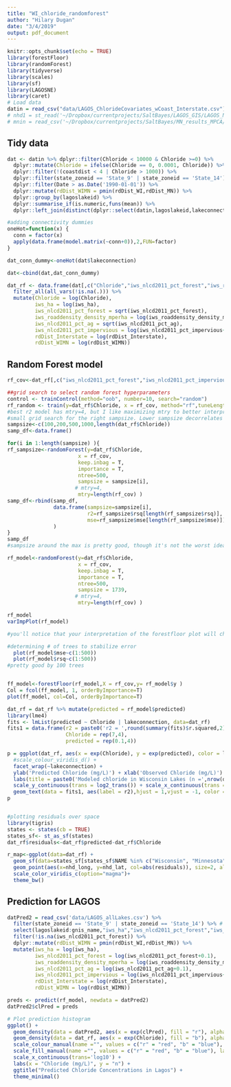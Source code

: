 ```yaml
---
title: "WI_chloride_randomforest"
author: "Hilary Dugan"
date: "3/4/2019"
output: pdf_document
---
```


```r
knitr::opts_chunk$set(echo = TRUE)
library(forestFloor)
library(randomForest)
library(tidyverse)
library(scales)
library(sf)
library(LAGOSNE)
library(caret)
# Load data
datin = read_csv("data/LAGOS_ChlorideCovariates_wCoast_Interstate.csv")
# nhd1 = st_read('~/Dropbox/currentprojects/SaltBayes/LAGOS_GIS/LAGOS_NE_All_Lakes_1ha/',stringsAsFactors = F)
# mnin = read_csv('~/Dropbox/currentprojects/SaltBayes/MN_results_MPCA/Chloride_Lakes_02202019.csv')

```

## Tidy data

```r
dat <- datin %>% dplyr::filter(Chloride < 10000 & Chloride >=0) %>%
  dplyr::mutate(Chloride = ifelse(Chloride == 0, 0.0001, Chloride)) %>%
  dplyr::filter(!(coastdist < 4 | Chloride > 1000)) %>%
  dplyr::filter(state_zoneid == 'State_9' | state_zoneid == 'State_14') %>% # Wisconsin and Minnesota 
  dplyr::filter(Date > as.Date('1990-01-01')) %>%
  dplyr::mutate(rdDist_WIMN = pmin(rdDist_WI,rdDist_MN)) %>% 
  dplyr::group_by(lagoslakeid) %>%
  dplyr::summarise_if(is.numeric,funs(mean)) %>% 
  dplyr::left_join(distinct(dplyr::select(datin,lagoslakeid,lakeconnection,gnis_name,state_zoneid))) 

#adding connectivity dummies
oneHot=function(x) {
  conn = factor(x)
  apply(data.frame(model.matrix(~conn+0)),2,FUN=factor)
}

dat_conn_dummy<-oneHot(dat$lakeconnection)

dat<-cbind(dat,dat_conn_dummy)

dat_rf <- data.frame(dat[,c("Chloride","iws_nlcd2011_pct_forest","iws_roaddensity_density_mperha","iws_nlcd2011_pct_impervious","iws_nlcd2011_pct_ag","iws_ha","lakeconnection","gnis_name","nhd_lat","nhd_long","lagoslakeid","rdDist_Interstate","rdDist_WIMN","connDR_LakeStream" ,"connDR_Stream" , "connHeadwater" , "connIsolated"  )]) %>%
  filter_all(all_vars(!is.na(.))) %>%
  mutate(Chloride = log(Chloride), 
         iws_ha = log(iws_ha),
         iws_nlcd2011_pct_forest = sqrt(iws_nlcd2011_pct_forest),
         iws_roaddensity_density_mperha = log(iws_roaddensity_density_mperha+0.1),
         iws_nlcd2011_pct_ag = sqrt(iws_nlcd2011_pct_ag),
         iws_nlcd2011_pct_impervious = log(iws_nlcd2011_pct_impervious+0.01),
         rdDist_Interstate = log(rdDist_Interstate),
         rdDist_WIMN = log(rdDist_WIMN))

```

## Random Forest model 
```r

rf_cov<-dat_rf[,c("iws_nlcd2011_pct_forest","iws_nlcd2011_pct_impervious","rdDist_WIMN","rdDist_Interstate","nhd_lat","nhd_long","connDR_LakeStream" ,"connDR_Stream" , "connHeadwater" , "connIsolated" )]

##grid search to select random forest hyperparameters
control <- trainControl(method="oob", number=10, search="random")
rf_random <- train(y=dat_rf$Chloride, x = rf_cov, method="rf",tuneLength=15, trControl=control)
#best r2 model has mtry=4, but I like maximizing mtry to better interpret interactions in forestFloor plots/control for variables that are used for splits earlier in the trees
#small grid search for the right sampsize. Lower sampsize decorrelates trees a bit, which is important when you maximize mtry but less so if mtry is 4
sampsize<-c(100,200,500,1000,length(dat_rf$Chloride))
samp_df<-data.frame()

for(i in 1:length(sampsize) ){
rf_sampsize<-randomForest(y=dat_rf$Chloride, 
                       x = rf_cov, 
                       keep.inbag = T, 
                       importance = T, 
                       ntree=500,
                       sampsize = sampsize[i],
                      # mtry=4,
                       mtry=length(rf_cov) )
samp_df<-rbind(samp_df,
               data.frame(sampsize=sampsize[i],
                          r2=rf_sampsize$rsq[length(rf_sampsize$rsq)],
                          mse=rf_sampsize$mse[length(rf_sampsize$mse)])
               )
}
samp_df
#sampsize around the max is pretty good, though it's not the worst idea to reduce this value to decorrelate each tree

rf_model<-randomForest(y=dat_rf$Chloride, 
                       x = rf_cov, 
                       keep.inbag = T, 
                       importance = T, 
                       ntree=500,
                       sampsize = 1739,
                      # mtry=4,
                       mtry=length(rf_cov) )

rf_model   
varImpPlot(rf_model)

#you'll notice that your interpretation of the forestfloor plot will change as you adjust mtry and sampsize. You can prioritize different things with these values

#determining # of trees to stabilize error 
  plot(rf_model$mse~c(1:500))
  plot(rf_model$rsq~c(1:500))
#pretty good by 100 trees


ff_model<-forestFloor(rf_model,X = rf_cov,y= rf_model$y )
Col = fcol(ff_model, 1, orderByImportance=T)
plot(ff_model, col=Col, orderByImportance=T)

dat_rf = dat_rf %>% mutate(predicted = rf_model$predicted)
library(lme4)
fits <- lmList(predicted ~ Chloride | lakeconnection, data=dat_rf)
fits1 = data.frame(r2 = paste0('r2 = ',round(summary(fits)$r.squared,2)), lakeconnection = unique(fits@groups), 
                   Chloride = rep(7,4),
                   predicted = rep(0.1,4))

p = ggplot(dat_rf, aes(x = exp(Chloride), y = exp(predicted), color = lakeconnection)) + geom_point() + geom_abline() +
  #scale_colour_viridis_d() + 
  facet_wrap(~lakeconnection) +
  ylab('Predicted Chloride (mg/L)') + xlab('Observed Chloride (mg/L)') +
  labs(title = paste0('Modeled chloride in Wisconsin Lakes (n =',nrow(dat_rf),')')) +
  scale_y_continuous(trans = log2_trans()) + scale_x_continuous(trans = log2_trans()) +
  geom_text(data = fits1, aes(label = r2),hjust = 1,vjust = -1, color = 'black')
p


#plotting residuals over space
library(tigris)
states <- states(cb = TRUE)
states_sf<- st_as_sf(states)
dat_rf$residuals<-dat_rf$predicted-dat_rf$Chloride

r_map<-ggplot(data=dat_rf) + 
  geom_sf(data=states_sf[states_sf$NAME %in% c("Wisconsin", "Minnesota"),], fill="white")+
  geom_point(aes(x=nhd_long, y=nhd_lat, col=abs(residuals)), size=2, alpha=.5 )+
  scale_color_viridis_c(option="magma")+
  theme_bw()


```
## Prediction for LAGOS 
```r
datPred2 = read_csv('data/LAGOS_allLakes.csv') %>%
  filter(state_zoneid == 'State_9' | state_zoneid == 'State_14') %>% # Wisconsin and Minnesota 
  select(lagoslakeid:gnis_name,"iws_ha","iws_nlcd2011_pct_forest","iws_roaddensity_density_mperha","iws_nlcd2011_pct_impervious","iws_nlcd2011_pct_ag","lakeconnection","rdDist_Interstate", "rdDist_WI","rdDist_MN") %>%
  filter(!is.na(iws_nlcd2011_pct_forest)) %>%
  dplyr::mutate(rdDist_WIMN = pmin(rdDist_WI,rdDist_MN)) %>% 
  mutate(iws_ha = log(iws_ha),
         iws_nlcd2011_pct_forest = log(iws_nlcd2011_pct_forest+0.1),
         iws_roaddensity_density_mperha = log(iws_roaddensity_density_mperha+0.1),
         iws_nlcd2011_pct_ag = log(iws_nlcd2011_pct_ag+0.1),
         iws_nlcd2011_pct_impervious = log(iws_nlcd2011_pct_impervious+0.1),
         rdDist_Interstate = log(rdDist_Interstate),
         rdDist_WIMN = log(rdDist_WIMN))

preds <- predict(rf_model, newdata = datPred2)
datPred2$clPred = preds

# Plot prediction histogram 
ggplot() + 
  geom_density(data = datPred2, aes(x = exp(clPred), fill = "r"), alpha = 0.3) +
  geom_density(data = dat_rf, aes(x = exp(Chloride), fill = "b"), alpha = 0.3) +
  scale_colour_manual(name ="", values = c("r" = "red", "b" = "blue"), labels=c("b" = "Observed", "r" = "Predicted")) +
  scale_fill_manual(name ="", values = c("r" = "red", "b" = "blue"), labels=c("b" = "Observed", "r" = "Predicted"))  + 
  scale_x_continuous(trans='log10') +
  labs(x = "Chloride (mg/L)", y = "n") +
  ggtitle("Predicted Chloride Concentrations in Lagos") +
  theme_minimal()
```

